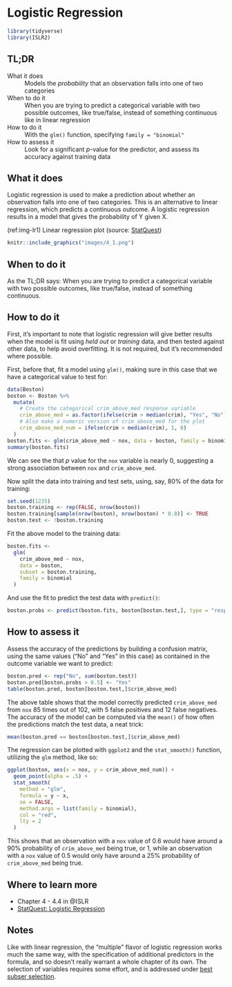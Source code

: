 # Logistic Regression {#logistic-regression}

```r
library(tidyverse)
library(ISLR2)
```

## TL;DR

What it does
: Models the *probability* that an observation falls into one of two categories

When to do it
: When you are trying to predict a categorical variable with two possible outcomes, like true/false, instead of something continuous like in linear regression

How to do it
: With the `glm()` function, specifying `family = "binomial"`

How to assess it
: Look for a significant $p$-value for the predictor, and assess its accuracy against training data

## What it does

Logistic regression is used to make a prediction about whether an observation falls into one of two categories. This is an alternative to linear regression, which predicts a continuous outcome. A logistic regression results in a model that gives the probability of Y given X. 

(ref:img-lr1) Linear regression plot (source: [StatQuest](https://youtu.be/yIYKR4sgzI8?t=222))

```r
knitr::include_graphics("images/4_1.png")
```
## When to do it

As the TL;DR says: When you are trying to predict a categorical variable with two possible outcomes, like true/false, instead of something continuous.

## How to do it

First, it's important to note that logistic regression will give better results when the model is fit using *held out* or *training* data, and then tested against other data, to help avoid overfitting. It is not required, but it's recommended where possible.

First, before that, fit a model using `glm()`, making sure in this case that we have a categorical value to test for:

```r
data(Boston)
boston <- Boston %>%
  mutate(
    # Create the categorical crim_above_med response variable
    crim_above_med = as.factor(ifelse(crim > median(crim), "Yes", "No")),
    # Also make a numeric version of crim_above_med for the plot
    crim_above_med_num = ifelse(crim > median(crim), 1, 0)
  )
boston.fits <- glm(crim_above_med ~ nox, data = boston, family = binomial)
summary(boston.fits)
```

We can see the that $p$ value for the `nox` variable is nearly 0, suggesting a strong association between `nox` and `crim_above_med`.

Now split the data into training and test sets, using, say, 80% of the data for training:

```r
set.seed(1235)
boston.training <- rep(FALSE, nrow(boston))
boston.training[sample(nrow(boston), nrow(boston) * 0.8)] <- TRUE
boston.test <- !boston.training
```

Fit the above model to the training data:

```r
boston.fits <-
  glm(
    crim_above_med ~ nox,
    data = boston,
    subset = boston.training,
    family = binomial
  )
```

And use the fit to predict the test data with `predict()`:

```r
boston.probs <- predict(boston.fits, boston[boston.test,], type = "response")
```

## How to assess it

Assess the accuracy of the predictions by building a confusion matrix, using the same values ("No" and "Yes" in this case) as contained in the outcome variable we want to predict:

```r
boston.pred <- rep("No", sum(boston.test))
boston.pred[boston.probs > 0.5] <- "Yes"
table(boston.pred, boston[boston.test,]$crim_above_med)
```

The above table shows that the model correctly predicted `crim_above_med` from `nox` 85 times out of 102, with 5 false positives and 12 false negatives. The accuracy of the model can be computed via the `mean()` of how often the predictions match the test data, a neat trick:

```r
mean(boston.pred == boston[boston.test,]$crim_above_med)
```

The regression can be plotted with `ggplot2` and the `stat_smooth()` function, utilizing the `glm` method, like so:

```r
ggplot(boston, aes(x = nox, y = crim_above_med_num)) +
  geom_point(alpha = .5) +
  stat_smooth(
    method = "glm",
    formula = y ~ x,
    se = FALSE,
    method.args = list(family = binomial),
    col = "red",
    lty = 2
  )
```

This shows that an observation with a `nox` value of 0.6 would have around a 90% probability of `crim_above_med` being true, or 1, while an observation with a `nox` value of 0.5 would only have around a 25% probability of `crim_above_med` being true.

## Where to learn more

- Chapter 4 - 4.4 in @ISLR
- [StatQuest: Logistic Regression](https://www.youtube.com/watch?v=yIYKR4sgzI8)

## Notes

Like with linear regression, the "multiple" flavor of logistic regression works much the same way, with the specification of additional predictors in the formula, and so doesn't really warrant a whole chapter of its own. The selection of variables requires some effort, and is addressed under [best subser selection](#best_subset_selection).
